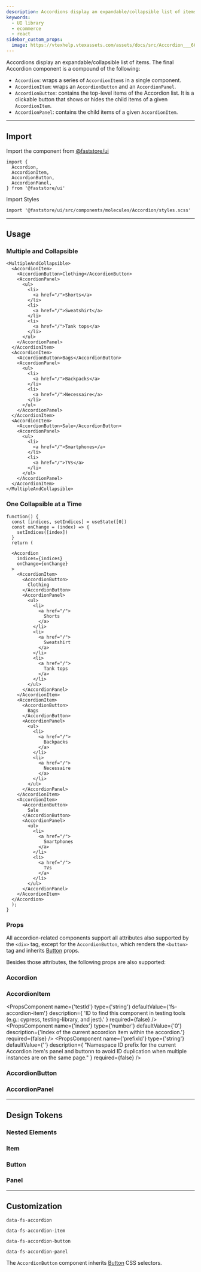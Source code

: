 ```yaml
---
description: Accordions display an expandable/collapsible list of items.
keywords:
  - UI library
  - ecommerce
  - react
sidebar_custom_props:
  image: https://vtexhelp.vtexassets.com/assets/docs/src/Accordion___66012e5367e86c5b4422ff8d6974b8cd.png
---
```



Accordions display an expandable/collapsible list of items. The final Accordion component is a compound of the following:

- `Accordion`: wraps a series of `AccordionItem`s in a single component.
- `AccordionItem`: wraps an `AccordionButton` and an `AccordionPanel`.
- `AccordionButton`: contains the top-level items of the Accordion list. It is a clickable button that shows or hides the child items of a given `AccordionItem`.
- `AccordionPanel`: contains the child items of a given `AccordionItem`.

---

## Import

Import the component from <a href="https://www.faststore.dev/reference/ui/get-started-faststore-ui">@faststore/ui</a>

```tsx
import {
  Accordion,
  AccordionItem,
  AccordionButton,
  AccordionPanel,
} from '@faststore/ui'
```

Import Styles

```tsx
import '@faststore/ui/src/components/molecules/Accordion/styles.scss'
```

---

## Usage

### Multiple and Collapsible

```tsx live
<MultipleAndCollapsible>
  <AccordionItem>
    <AccordionButton>Clothing</AccordionButton>
    <AccordionPanel>
      <ul>
        <li>
          <a href="/">Shorts</a>
        </li>
        <li>
          <a href="/">Sweatshirt</a>
        </li>
        <li>
          <a href="/">Tank tops</a>
        </li>
      </ul>
    </AccordionPanel>
  </AccordionItem>
  <AccordionItem>
    <AccordionButton>Bags</AccordionButton>
    <AccordionPanel>
      <ul>
        <li>
          <a href="/">Backpacks</a>
        </li>
        <li>
          <a href="/">Necessaire</a>
        </li>
      </ul>
    </AccordionPanel>
  </AccordionItem>
  <AccordionItem>
    <AccordionButton>Sale</AccordionButton>
    <AccordionPanel>
      <ul>
        <li>
          <a href="/">Smartphones</a>
        </li>
        <li>
          <a href="/">TVs</a>
        </li>
      </ul>
    </AccordionPanel>
  </AccordionItem>
</MultipleAndCollapsible>
```

### One Collapsible at a Time

```tsx live
function() {
  const [indices, setIndices] = useState([0])
  const onChange = (index) => {
    setIndices([index])
  }
  return (

  <Accordion
    indices={indices}
    onChange={onChange}
  >
    <AccordionItem>
      <AccordionButton>
        Clothing
      </AccordionButton>
      <AccordionPanel>
        <ul>
          <li>
            <a href="/">
              Shorts
            </a>
          </li>
          <li>
            <a href="/">
              Sweatshirt
            </a>
          </li>
          <li>
            <a href="/">
              Tank tops
            </a>
          </li>
        </ul>
      </AccordionPanel>
    </AccordionItem>
    <AccordionItem>
      <AccordionButton>
        Bags
      </AccordionButton>
      <AccordionPanel>
        <ul>
          <li>
            <a href="/">
              Backpacks
            </a>
          </li>
          <li>
            <a href="/">
              Necessaire
            </a>
          </li>
        </ul>
      </AccordionPanel>
    </AccordionItem>
    <AccordionItem>
      <AccordionButton>
        Sale
      </AccordionButton>
      <AccordionPanel>
        <ul>
          <li>
            <a href="/">
              Smartphones
            </a>
          </li>
          <li>
            <a href="/">
              TVs
            </a>
          </li>
        </ul>
      </AccordionPanel>
    </AccordionItem>
  </Accordion>
  );
}
```

### Props

All accordion-related components support all attributes also supported by the `<div>` tag, except for the `AccordionButton`, which renders the `<button>` tag and inherits [Button](/reference/ui/atoms/Button) props.

Besides those attributes, the following props are also supported:

### Accordion

<PropsSection name="Accordion" />

### AccordionItem

<PropsComponent
  name={'testId'}
  type={'string'}
  defaultValue={'fs-accordion-item'}
  description={
    'ID to find this component in testing tools (e.g.: cypress, testing-library, and jest).'
  }
  required={false}
/>
<PropsComponent
  name={'index'}
  type={'number'}
  defaultValue={'0'}
  description={'Index of the current accordion item within the accordion.'}
  required={false}
/>
<PropsComponent
  name={'prefixId'}
  type={'string'}
  defaultValue={''}
  description={
    "Namespace ID prefix for the current Accordion item's panel and buttonn to avoid ID duplication when multiple instances are on the same page."
  }
  required={false}
/>

### AccordionButton

<PropsSection name="AccordionButton" />

### AccordionPanel

<PropsSection name="AccordionPanel" />

---

## Design Tokens

### Nested Elements

### Item

<TokenTable>
  <TokenRow
    token="--fs-accordion-item-border-bottom-width"
    value="var(--fs-border-width)"
  />
  <TokenRow
    token="--fs-accordion-item-border-bottom-color"
    value="var(--fs-border-color-light)"
    isColor
  />
</TokenTable>

### Button

<TokenTable>
  <TokenRow
    token="--fs-accordion-button-padding"
    value="var(--fs-spacing-3) 0"
  />
  <TokenRow
    token="--fs-accordion-button-color"
    value="var(--fs-color-text)"
    isColor
  />
  <TokenRow token="--fs-accordion-button-bkg-color" value="transparent" />
</TokenTable>

### Panel

<TokenTable>
  <TokenRow
    token="--fs-accordion-panel-padding-bottom"
    value="var(--fs-spacing-4)"
  />
</TokenTable>

---

## Customization

`data-fs-accordion`

`data-fs-accordion-item`

`data-fs-accordion-button`

`data-fs-accordion-panel`

The `AccordionButton` component inherits [Button](/reference/ui/atoms/Button) CSS selectors.
